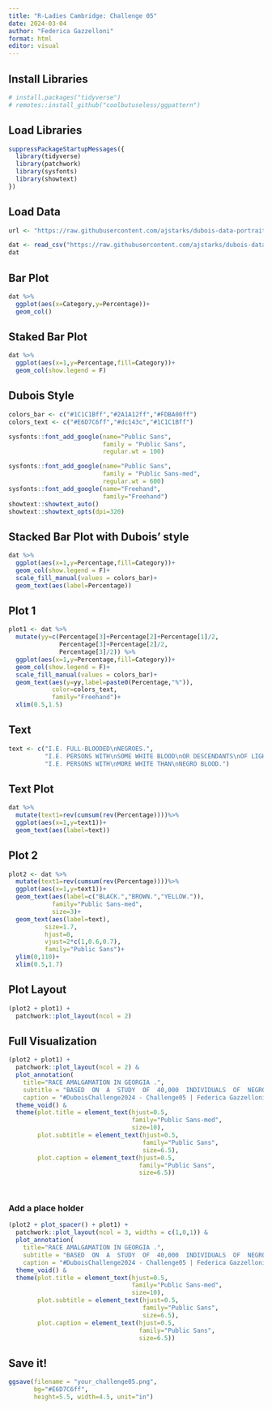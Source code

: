 ```yaml
---
title: "R-Ladies Cambridge: Challenge 05"
date: 2024-03-04
author: "Federica Gazzelloni"
format: html
editor: visual
---
```


## Install Libraries

```r
# install.packages("tidyverse")
# remotes::install_github("coolbutuseless/ggpattern")
```

## Load Libraries

```r
suppressPackageStartupMessages({
  library(tidyverse)
  library(patchwork)
  library(sysfonts)
  library(showtext)
})
```

## Load Data

```r
url <- "https://raw.githubusercontent.com/ajstarks/dubois-data-portraits/master/challenge/2024/challenge05/data.csv"

dat <- read_csv("https://raw.githubusercontent.com/ajstarks/dubois-data-portraits/master/challenge/2024/challenge05/data.csv")
dat
```

## Bar Plot

```r
dat %>%
  ggplot(aes(x=Category,y=Percentage))+
  geom_col()
```

## Staked Bar Plot

```r
dat %>%
  ggplot(aes(x=1,y=Percentage,fill=Category))+
  geom_col(show.legend = F)
```

## Dubois Style

```r
colors_bar <- c("#1C1C1Bff","#2A1A12ff","#FDBA00ff")
colors_text <- c("#E6D7C6ff","#dc143c","#1C1C1Bff")
```

```r
sysfonts::font_add_google(name="Public Sans",
                          family = "Public Sans",
                          regular.wt = 100)

sysfonts::font_add_google(name="Public Sans",
                          family = "Public Sans-med",
                          regular.wt = 600)
sysfonts::font_add_google(name="Freehand",
                          family="Freehand")
showtext::showtext_auto()
showtext::showtext_opts(dpi=320)
```

## Stacked Bar Plot with Dubois' style

```r
dat %>%
  ggplot(aes(x=1,y=Percentage,fill=Category))+
  geom_col(show.legend = F)+
  scale_fill_manual(values = colors_bar)+
  geom_text(aes(label=Percentage))
```

## Plot 1

```r
plot1 <- dat %>%
  mutate(yy=c(Percentage[3]+Percentage[2]+Percentage[1]/2,
              Percentage[3]+Percentage[2]/2,
              Percentage[3]/2)) %>%
  ggplot(aes(x=1,y=Percentage,fill=Category))+
  geom_col(show.legend = F)+
  scale_fill_manual(values = colors_bar)+
  geom_text(aes(y=yy,label=paste0(Percentage,"%")),
            color=colors_text,
            family="Freehand")+
  xlim(0.5,1.5)
```

## Text

```r
text <- c("I.E. FULL-BLOODED\nNEGROES.",
          "I.E. PERSONS WITH\nSOME WHITE BLOOD\nOR DESCENDANTS\nOF LIGHT COLORED\nAFRICANS.",
          "I.E. PERSONS WITH\nMORE WHITE THAN\nNEGRO BLOOD.")
```

## Text Plot

```r
dat %>%
  mutate(text1=rev(cumsum(rev(Percentage))))%>%
  ggplot(aes(x=1,y=text1))+
  geom_text(aes(label=text))
```

## Plot 2

```r
plot2 <- dat %>%
  mutate(text1=rev(cumsum(rev(Percentage))))%>%
  ggplot(aes(x=1,y=text1))+
  geom_text(aes(label=c("BLACK.","BROWN.","YELLOW.")),
            family="Public Sans-med",
            size=3)+
  geom_text(aes(label=text),
          size=1.7,
          hjust=0,
          vjust=2*c(1,0.6,0.7),
          family="Public Sans")+
  ylim(0,110)+
  xlim(0.5,1.7)
```

## Plot Layout

```r
(plot2 + plot1) + 
  patchwork::plot_layout(ncol = 2)
```

## Full Visualization

```r
(plot2 + plot1) + 
  patchwork::plot_layout(ncol = 2) & 
  plot_annotation(
    title="RACE AMALGAMATION IN GEORGIA .",
    subtitle = "BASED  ON  A  STUDY  OF  40,000  INDIVIDUALS  OF  NEGRO  DESCENT.\n",
    caption = "#DuboisChallenge2024 - Challenge05 | Federica Gazzelloni\n") &
  theme_void() &
  theme(plot.title = element_text(hjust=0.5,
                                  family="Public Sans-med",
                                  size=10),
        plot.subtitle = element_text(hjust=0.5,
                                     family="Public Sans",
                                     size=6.5),
        plot.caption = element_text(hjust=0.5,
                                    family="Public Sans",
                                    size=6.5))

  
```

### Add a place holder

```r
(plot2 + plot_spacer() + plot1) + 
  patchwork::plot_layout(ncol = 3, widths = c(1,0,1)) & 
  plot_annotation(
    title="RACE AMALGAMATION IN GEORGIA .",
    subtitle = "BASED  ON  A  STUDY  OF  40,000  INDIVIDUALS  OF  NEGRO  DESCENT.\n",
    caption = "#DuboisChallenge2024 - Challenge05 | Federica Gazzelloni\n") &
  theme_void() &
  theme(plot.title = element_text(hjust=0.5,
                                  family="Public Sans-med",
                                  size=10),
        plot.subtitle = element_text(hjust=0.5,
                                     family="Public Sans",
                                     size=6.5),
        plot.caption = element_text(hjust=0.5,
                                    family="Public Sans",
                                    size=6.5))
```

## Save it!

```r
ggsave(filename = "your_challenge05.png", 
       bg="#E6D7C6ff",
       height=5.5, width=4.5, unit="in")
```
